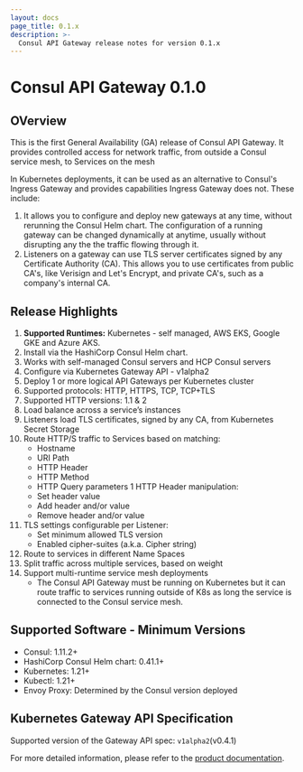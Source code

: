 ```yaml
---
layout: docs
page_title: 0.1.x
description: >-
  Consul API Gateway release notes for version 0.1.x
---
```



# Consul API Gateway 0.1.0

## OVerview

This is the first General Availability (GA) release of Consul API Gateway. It
provides controlled access for network traffic, from outside a Consul service
mesh, to Services on the mesh

In Kubernetes deployments, it can be used as an alternative to Consul's Ingress
Gateway and provides capabilities Ingress Gateway does not. These include:

1. It allows you to configure and deploy new gateways at any time, without
   rerunning the Consul Helm chart. The configuration of a running gateway can
   be changed dynamically at anytime, usually without disrupting any the the
   traffic flowing through it.
1. Listeners on a gateway can use TLS server certificates signed by any
   Certificate Authority (CA). This allows you to use certificates from public
   CA's, like Verisign and Let's Encrypt, and private CA's, such as a company's
   internal CA.

## Release Highlights

1. **Supported Runtimes:** Kubernetes - self managed, AWS EKS, Google GKE and Azure AKS.
1. Install via the  HashiCorp Consul Helm chart.
1. Works with self-managed Consul servers and HCP Consul servers
1. Configure via Kubernetes Gateway API - v1alpha2
1. Deploy 1 or more logical API Gateways per Kubernetes cluster
1. Supported protocols: HTTP, HTTPS, TCP, TCP+TLS
1. Supported HTTP versions: 1.1 & 2
1. Load balance across a service’s instances
1. Listeners load TLS certificates, signed by any CA, from Kubernetes Secret Storage
1. Route HTTP/S traffic to Services based on matching:
   - Hostname
   - URI Path
   - HTTP Header
   - HTTP Method
   - HTTP Query parameters
1  HTTP Header manipulation:
   - Set header value
   - Add header and/or value
   - Remove header and/or value
1. TLS settings configurable per Listener:
   - Set minimum allowed TLS version
   - Enabled cipher-suites (a.k.a. Cipher string)
1. Route to services in different Name Spaces
1. Split traffic across multiple services, based on weight
1. Support multi-runtime service mesh deployments
   - The Consul API Gateway must be running on Kubernetes but it can route
     traffic to services running outside of K8s as long the service is connected
     to the Consul service mesh.

## Supported Software - Minimum Versions

- Consul: 1.11.2+
- HashiCorp Consul Helm chart: 0.41.1+
- Kubernetes: 1.21+
- Kubectl: 1.21+
- Envoy Proxy: Determined by the Consul version deployed

## Kubernetes Gateway API Specification

Supported version of the Gateway API spec: `v1alpha2`(v0.4.1)

For more detailed information, please refer to the [product documentation](/docs/api-gateway).
